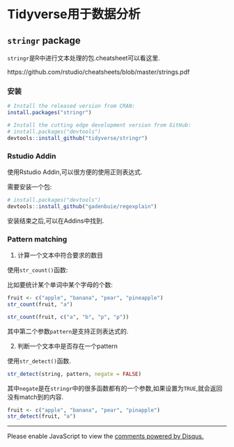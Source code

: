 # Tidyverse用于数据分析 {#tidyverse}

## `stringr` package

`stringr`是R中进行文本处理的包.cheatsheet可以看这里.

https://github.com/rstudio/cheatsheets/blob/master/strings.pdf


### 安装

```r
# Install the released version from CRAN:
install.packages("stringr")

# Install the cutting edge development version from GitHub:
# install.packages("devtools")
devtools::install_github("tidyverse/stringr")
```

### Rstudio Addin

使用Rstudio Addin,可以很方便的使用正则表达式.

需要安装一个包:

```r
# install.packages("devtools")
devtools::install_github("gadenbuie/regexplain")
```

安装结束之后,可以在Addins中找到.

### Pattern matching

1. 计算一个文本中符合要求的数目

使用`str_count()`函数:

比如要统计某个单词中某个字母的个数:

```r
fruit <- c("apple", "banana", "pear", "pineapple")
str_count(fruit, "a")

str_count(fruit, c("a", "b", "p", "p"))
```

其中第二个参数`pattern`是支持正则表达式的.

2. 判断一个文本中是否存在一个pattern

使用`str_detect()`函数.

```r
str_detect(string, pattern, negate = FALSE)
```

其中`negate`是在`stringr`中的很多函数都有的一个参数,如果设置为`TRUE`,就会返回没有match到的内容.

```r
fruit <- c("apple", "banana", "pear", "pinapple")
str_detect(fruit, "a")
```


---

<div id="disqus_thread"></div>
<script>

/**
*  RECOMMENDED CONFIGURATION VARIABLES: EDIT AND UNCOMMENT THE SECTION BELOW TO INSERT DYNAMIC VALUES FROM YOUR PLATFORM OR CMS.
*  LEARN WHY DEFINING THESE VARIABLES IS IMPORTANT: https://disqus.com/admin/universalcode/#configuration-variables*/
/*
var disqus_config = function () {
this.page.url = PAGE_URL;  // Replace PAGE_URL with your page's canonical URL variable
this.page.identifier = PAGE_IDENTIFIER; // Replace PAGE_IDENTIFIER with your page's unique identifier variable
};
*/
(function() { // DON'T EDIT BELOW THIS LINE
var d = document, s = d.createElement('script');
s.src = 'https://r-cookbook-shen.disqus.com/embed.js';
s.setAttribute('data-timestamp', +new Date());
(d.head || d.body).appendChild(s);
})();
</script>
<noscript>Please enable JavaScript to view the <a href="https://disqus.com/?ref_noscript">comments powered by Disqus.</a></noscript>
                            